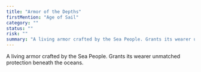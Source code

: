 ```yaml
---
title: "Armor of the Depths"
firstMention: "Age of Sail"
category: ""
status: ""
risk: ""
summary: "A living armor crafted by the Sea People. Grants its wearer unmatched protection beneath the oceans."
---
```


A living armor crafted by the Sea People. Grants its wearer unmatched protection beneath the oceans.
